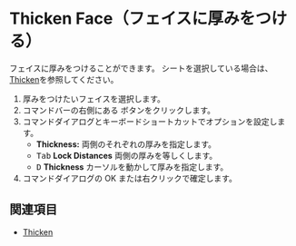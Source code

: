 
# Thicken Face（フェイスに厚みをつける）


<Reference shortcut="" command="Thicken Face" button="Right of Command Bar" />


フェイスに厚みをつけることができます。
シートを選択している場合は、[Thicken](./thicken)を参照してください。

1. 厚みをつけたいフェイスを選択します。
2. コマンドバーの右側にある <ButtonIcon type="button-thicken" /> ボタンをクリックします。
3. コマンドダイアログとキーボードショートカットでオプションを設定します。
    - **Thickness:** 両側のそれぞれの厚みを指定します。
    - <kbd>Tab</kbd> **Lock Distances** 両側の厚みを等しくします。
    - <kbd>D</kbd> **Thickness** カーソルを動かして厚みを指定します。
4. コマンドダイアログの OK または右クリックで確定します。

## 関連項目
- [Thicken](./thicken)












